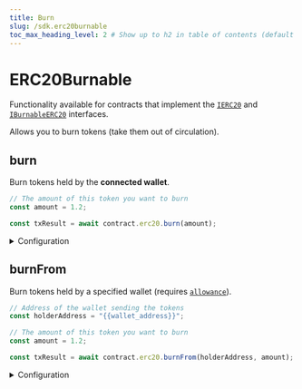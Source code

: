 ```yaml
---
title: Burn
slug: /sdk.erc20burnable
toc_max_heading_level: 2 # Show up to h2 in table of contents (default is up to h3)
---
```


# ERC20Burnable

Functionality available for contracts that implement the
[`IERC20`](/contracts/IERC20) and
[`IBurnableERC20`](/contracts/IBurnableERC20) interfaces.

Allows you to burn tokens (take them out of circulation).

## burn

Burn tokens held by the **connected wallet**.

```javascript
// The amount of this token you want to burn
const amount = 1.2;

const txResult = await contract.erc20.burn(amount);
```

<details>
  <summary>Configuration</summary>
  <div>

#### amount

The amount of this token you want to burn.

Must be a `string` or a `number`.

```javascript
const txResult = await contract.erc20.burn(
  // highlight-next-line
  1.2, // The amount of tokens to burn (e.g. 1.2)
);
```

</div>
</details>

## burnFrom

Burn tokens held by a specified wallet (requires [`allowance`](/typescript/sdk.erc20#allowanceof)).

```javascript
// Address of the wallet sending the tokens
const holderAddress = "{{wallet_address}}";

// The amount of this token you want to burn
const amount = 1.2;

const txResult = await contract.erc20.burnFrom(holderAddress, amount);
```

<details>
  <summary>Configuration</summary>
  <div>

#### holder

The address of the wallet holding to burn tokens from.

Must be a `string`.

```javascript
const txResult = await contract.erc20.burnFrom(
  // highlight-next-line
  "{{wallet_address}}", // The address of the wallet holding the tokens to burn
  1.2, // The amount of tokens to burn (e.g. 1.2)
);
```

#### amount

The amount of this token you want to burn.

Must be a `string` or a `number`.

```javascript
const txResult = await contract.erc20.burnFrom(
  "{{wallet_address}}", // The address of the wallet holding the tokens to burn
  // highlight-next-line
  1.2, // The amount of tokens to burn (e.g. 1.2)
);
```

</div>
</details>

